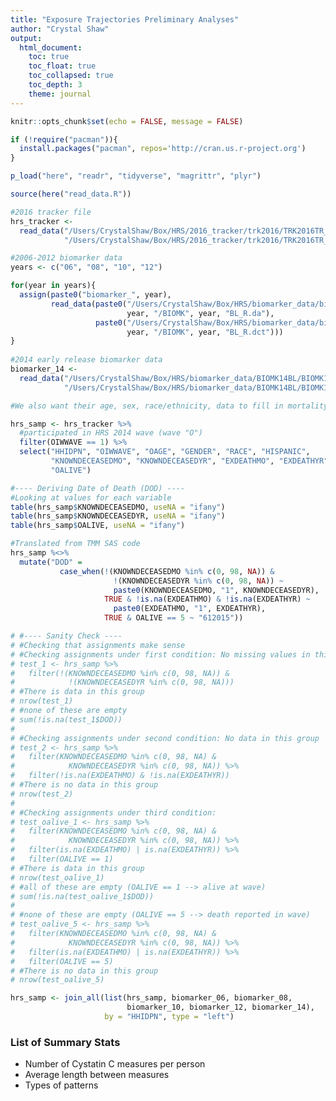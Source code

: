 ```yaml
---
title: "Exposure Trajectories Preliminary Analyses"
author: "Crystal Shaw"
output: 
  html_document:
    toc: true
    toc_float: true
    toc_collapsed: true
    toc_depth: 3
    theme: journal
---
```


```r
knitr::opts_chunk$set(echo = FALSE, message = FALSE)
```

```r
if (!require("pacman")){
  install.packages("pacman", repos='http://cran.us.r-project.org')
}

p_load("here", "readr", "tidyverse", "magrittr", "plyr")
```


```r
source(here("read_data.R"))
```

```r
#2016 tracker file
hrs_tracker <- 
  read_data("/Users/CrystalShaw/Box/HRS/2016_tracker/trk2016/TRK2016TR_R.da", 
            "/Users/CrystalShaw/Box/HRS/2016_tracker/trk2016/TRK2016TR_R.dct")

#2006-2012 biomarker data
years <- c("06", "08", "10", "12")

for(year in years){
  assign(paste0("biomarker_", year), 
         read_data(paste0("/Users/CrystalShaw/Box/HRS/biomarker_data/biomkr", 
                          year, "/BIOMK", year, "BL_R.da"),
                   paste0("/Users/CrystalShaw/Box/HRS/biomarker_data/biomkr", 
                          year, "/BIOMK", year, "BL_R.dct")))
}
  
#2014 early release biomarker data 
biomarker_14 <- 
  read_data("/Users/CrystalShaw/Box/HRS/biomarker_data/BIOMK14BL/BIOMK14BL.da",
            "/Users/CrystalShaw/Box/HRS/biomarker_data/BIOMK14BL/BIOMK14BL.dct")
```

```r
#We also want their age, sex, race/ethnicity, data to fill in mortality

hrs_samp <- hrs_tracker %>% 
  #participated in HRS 2014 wave (wave "O")
  filter(OIWWAVE == 1) %>% 
  select("HHIDPN", "OIWWAVE", "OAGE", "GENDER", "RACE", "HISPANIC", 
         "KNOWNDECEASEDMO", "KNOWNDECEASEDYR", "EXDEATHMO", "EXDEATHYR", 
         "OALIVE") 
```

```r
#---- Deriving Date of Death (DOD) ----
#Looking at values for each variable
table(hrs_samp$KNOWNDECEASEDMO, useNA = "ifany")
table(hrs_samp$KNOWNDECEASEDYR, useNA = "ifany")
table(hrs_samp$OALIVE, useNA = "ifany")

#Translated from TMM SAS code
hrs_samp %<>% 
  mutate("DOD" = 
           case_when(!(KNOWNDECEASEDMO %in% c(0, 98, NA)) & 
                       !(KNOWNDECEASEDYR %in% c(0, 98, NA)) ~ 
                       paste0(KNOWNDECEASEDMO, "1", KNOWNDECEASEDYR), 
                     TRUE & !is.na(EXDEATHMO) & !is.na(EXDEATHYR) ~ 
                       paste0(EXDEATHMO, "1", EXDEATHYR), 
                     TRUE & OALIVE == 5 ~ "612015"))

# #---- Sanity Check ----
# #Checking that assignments make sense
# #Checking assignments under first condition: No missing values in this group
# test_1 <- hrs_samp %>% 
#   filter(!(KNOWNDECEASEDMO %in% c(0, 98, NA)) & 
#            !(KNOWNDECEASEDYR %in% c(0, 98, NA))) 
# #There is data in this group
# nrow(test_1) 
# #none of these are empty 
# sum(!is.na(test_1$DOD))
# 
# #Checking assignments under second condition: No data in this group
# test_2 <- hrs_samp %>% 
#   filter(KNOWNDECEASEDMO %in% c(0, 98, NA) & 
#            KNOWNDECEASEDYR %in% c(0, 98, NA)) %>%
#   filter(!is.na(EXDEATHMO) & !is.na(EXDEATHYR)) 
# #There is no data in this group
# nrow(test_2) 
# 
# #Checking assignments under third condition: 
# test_oalive_1 <- hrs_samp %>% 
#   filter(KNOWNDECEASEDMO %in% c(0, 98, NA) & 
#            KNOWNDECEASEDYR %in% c(0, 98, NA)) %>%
#   filter(is.na(EXDEATHMO) | is.na(EXDEATHYR)) %>%
#   filter(OALIVE == 1) 
# #There is data in this group
# nrow(test_oalive_1) 
# #all of these are empty (OALIVE == 1 --> alive at wave)
# sum(!is.na(test_oalive_1$DOD))
# 
# #none of these are empty (OALIVE == 5 --> death reported in wave)
# test_oalive_5 <- hrs_samp %>% 
#   filter(KNOWNDECEASEDMO %in% c(0, 98, NA) & 
#            KNOWNDECEASEDYR %in% c(0, 98, NA)) %>%
#   filter(is.na(EXDEATHMO) | is.na(EXDEATHYR)) %>%
#   filter(OALIVE == 5)
# #There is no data in this group
# nrow(test_oalive_5) 
```

```r
hrs_samp <- join_all(list(hrs_samp, biomarker_06, biomarker_08, 
                          biomarker_10, biomarker_12, biomarker_14), 
                     by = "HHIDPN", type = "left")
```

### List of Summary Stats

- Number of Cystatin C measures per person
- Average length between measures
- Types of patterns